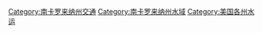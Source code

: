 [[Category:南卡罗来纳州交通|Category:南卡罗来纳州交通]]
[[Category:南卡罗来纳州水域|Category:南卡罗来纳州水域]]
[[Category:美国各州水运|Category:美国各州水运]]
